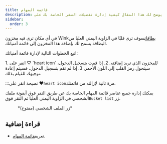 ```yaml
---
title: قائمة المهام
description: يوضح لك هذا المقال كيفية إدارة تفضيلات السفر الخاصة بك على Wink
sidebar:
  order: 3
---
```


في أي مكان ترى فيه مخزون Wink[بطاقات](/studio/cards)سوف ترى قلبًا في الزاوية اليمنى العليا من البطاقة يسمح لك بإضافة هذا المخزون إلى قائمة أمنياتك.

اتبع الخطوات التالية لإدارة قائمة أمنياتك:

<Steps>
  1. انقر على ♡ `heart icon` للمخزون الذي تريد إضافته.
  2. إذا قمت بتسجيل الدخول، سيتحول رمز القلب إلى اللون الأحمر.
  3. إذا لم تقم بتسجيل الدخول، فسيتم إعادة توجيهك للقيام بذلك.
</Steps>


:::نصيحة
انقر على ♥️`heart icon`مرة ثانية لإزالته من قائمتك.

يمكنك إدارة جميع عناصر قائمة المهام الخاصة بك عن طريق النقر فوق أيقونة ملفك الشخصي في الزاوية اليمنى العليا ثم النقر فوق`Bucket list` زر.

<figure>
  <CloudinaryImage width="350" height="404" resize="scale" quality="best" alt="زر الحساب عند المصادقة" src="academy/account-button-auth-open" errorImage="noimage_opaque_nyrtl0.png" />

  <figcaption>*زر الملف الشخصي (مفتوح)*</figcaption>
</figure>


## قراءة إضافية

* تعريف[قائمة المهام](https://en.wikipedia.org/wiki/Bucket_list).


